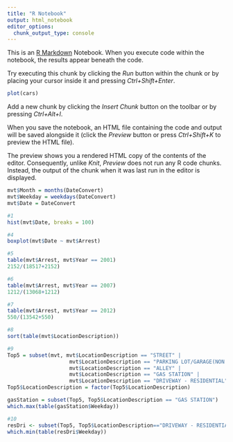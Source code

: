 ```yaml
---
title: "R Notebook"
output: html_notebook
editor_options: 
  chunk_output_type: console
---
```


This is an [R Markdown](http://rmarkdown.rstudio.com) Notebook. When you execute code within the notebook, the results appear beneath the code. 

Try executing this chunk by clicking the *Run* button within the chunk or by placing your cursor inside it and pressing *Ctrl+Shift+Enter*. 

```r
plot(cars)
```

Add a new chunk by clicking the *Insert Chunk* button on the toolbar or by pressing *Ctrl+Alt+I*.

When you save the notebook, an HTML file containing the code and output will be saved alongside it (click the *Preview* button or press *Ctrl+Shift+K* to preview the HTML file).

The preview shows you a rendered HTML copy of the contents of the editor. Consequently, unlike *Knit*, *Preview* does not run any R code chunks. Instead, the output of the chunk when it was last run in the editor is displayed.

```r
mvt$Month = months(DateConvert)
mvt$Weekday = weekdays(DateConvert)
mvt$Date = DateConvert
```


```r
#1
hist(mvt$Date, breaks = 100)
```

```r
#4
boxplot(mvt$Date ~ mvt$Arrest)
```

```r
#5
table(mvt$Arrest, mvt$Year == 2001)
2152/(18517+2152)
```

```r
#6
table(mvt$Arrest, mvt$Year == 2007)
1212/(13068+1212)
```

```r
#7
table(mvt$Arrest, mvt$Year == 2012)
550/(13542+550)
```

```r
#8
sort(table(mvt$LocationDescription)) 
```

```r
#9
Top5 = subset(mvt, mvt$LocationDescription == "STREET" | 
                    mvt$LocationDescription == "PARKING LOT/GARAGE(NON.RESID.)" |
                    mvt$LocationDescription == "ALLEY" |
                    mvt$LocationDescription == "GAS STATION" |
                    mvt$LocationDescription == "DRIVEWAY - RESIDENTIAL")
Top5$LocationDescription = factor(Top5$LocationDescription)         

gasStation = subset(Top5, Top5$LocationDescription == "GAS STATION")
which.max(table(gasStation$Weekday))
```

```r
#10
resDri <- subset(Top5, Top5$LocationDescription=="DRIVEWAY - RESIDENTIAL")
which.min(table(resDri$Weekday))
```

